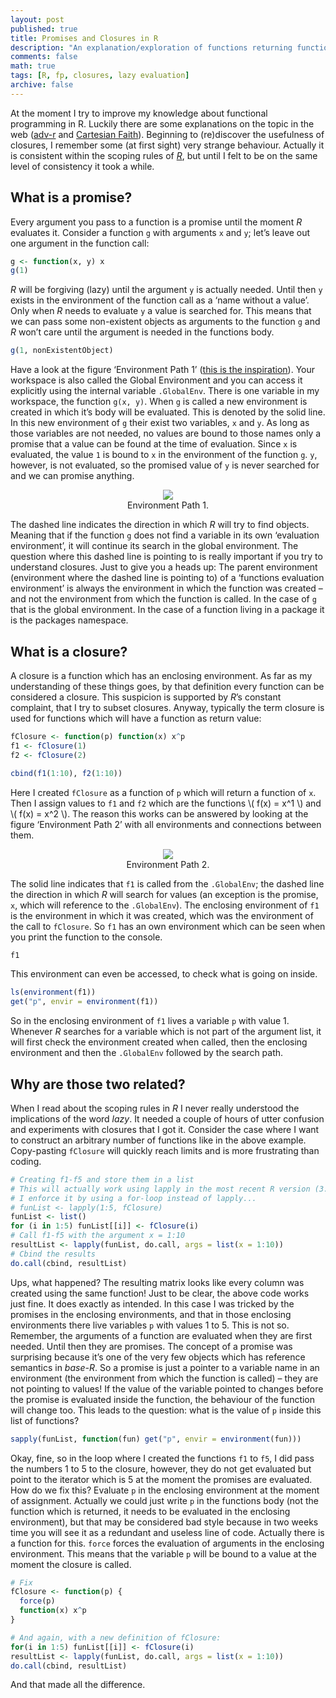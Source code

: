 ```yaml
---
layout: post
published: true
title: Promises and Closures in R
description: "An explanation/exploration of functions returning functions (closures) in combination with the concept of lazy evaluation and promises in R."
comments: false
math: true
tags: [R, fp, closures, lazy evaluation]
archive: false
---
```


At the moment I try to improve my knowledge about functional programming in R. Luckily there are some explanations on the topic in the web ([adv-r](http://adv-r.had.co.nz/Functional-programming.html) and [Cartesian Faith](http://cartesianfaith.com/2014/04/16/modeling-data-with-functional-programming-in-r-chapter-1/)). Beginning to (re)discover the usefulness of closures, I remember some (at first sight) very strange behaviour. Actually it is consistent within the scoping rules of [*R*](http://cran.r-project.org/), but until I felt to be on the same level of consistency it took a while.

## What is a promise?
Every argument you pass to a function is a promise until the moment *R* evaluates it. Consider a function `g` with arguments `x` and `y`; let's leave out one argument in the function call:

```r
g <- function(x, y) x
g(1)
```

*R* will be forgiving (lazy) until the argument `y` is actually needed. Until then `y` exists in the environment of the function call as a 'name without a value'. Only when *R* needs to evaluate `y` a value is searched for. This means that we can pass some non-existent objects as arguments to the function `g` and *R* won't care until the argument is needed in the functions body.

```r
g(1, nonExistentObject)
```

Have a look at the figure 'Environment Path 1' ([this is the inspiration](http://cran.r-project.org/doc/contrib/Fox-Companion/appendix-scope.pdf)). Your workspace is also called the Global Environment and you can access it explicitly using the internal variable `.GlobalEnv`. There is one variable in my workspace, the function `g(x, y)`. When `g` is called a new environment is created in which it's body will be evaluated. This is denoted by the solid line. In this new environment of `g` their exist two variables, `x` and `y`. As long as those variables are not needed, no values are bound to those names only a promise that a value can be found at the time of evaluation. Since `x` is evaluated, the value `1` is bound to `x` in the environment of the function `g`. `y`, however, is not evaluated, so the promised value of `y` is never searched for and we can promise anything.

<figure style = "text-align: center">
  <a href=""><img src="/assets/images/2014-05-18-A-Closure-and-a-Promise/EnvPath1.png"></a>
	<figcaption><a title="Environment Path 1"> Environment Path 1</a>.</figcaption>
</figure>


The dashed line indicates the direction in which *R* will try to find objects. Meaning that if the function `g` does not find a variable in its own 'evaluation environment', it will continue its search in the global environment. The question where this dashed line is pointing to is really important if you try to understand closures. Just to give you a heads up: The parent environment (environment where the dashed line is pointing to) of a 'functions evaluation environment' is always the environment in which the function was created -- and not the environment from which the function is called. In the case of `g` that is the global environment. In the case of a function living in a package it is the packages namespace.

## What is a closure?

A closure is a function which has an enclosing environment. As far as my understanding of these things goes, by that definition every function can be considered a closure. This suspicion is supported by *R*'s constant complaint, that I try to subset closures. Anyway, typically the term closure is used for functions which will have a function as return value:

```r
fClosure <- function(p) function(x) x^p
f1 <- fClosure(1)
f2 <- fClosure(2)

cbind(f1(1:10), f2(1:10))
```

Here I created `fClosure` as a function of `p` which will return a function of `x`. Then I assign values to `f1` and `f2` which are the functions \\( f(x) = x^1 \\) and \\( f(x) = x^2 \\). The reason this works can be answered by looking at the figure 'Environment Path 2' with all environments and connections between them.

<figure style = "text-align: center">
  <a href=""><img src="/assets/images/2014-05-18-A-Closure-and-a-Promise/EnvPath2.png"></a>
  <figcaption><a title="Environment Path 2"> Environment Path 2</a>.</figcaption>
</figure>

The solid line indicates that `f1` is called from the `.GlobalEnv`;  the dashed line the direction in which *R* will search for values (an exception is the promise, `x`, which will reference to the `.GlobalEnv`). The enclosing environment of `f1` is the environment in which it was created, which was the environment of the call to `fClosure`. So `f1` has an own environment which can be seen when you print the function to the console.

```r
f1
```

This environment can even be accessed, to check what is going on inside.

```r
ls(environment(f1))
get("p", envir = environment(f1))
```

So in the enclosing environment of `f1` lives a variable `p` with value 1. Whenever *R* searches for a variable which is not part of the argument list, it will first check the environment created when called, then the enclosing environment and then the `.GlobalEnv` followed by the search path.

## Why are those two related?

When I read about the scoping rules in *R* I never really understood the implications of the word *lazy*. It needed a couple of hours of utter confusion and experiments with closures that I got it. Consider the case where I want to construct an arbitrary number of functions like in the above example. Copy-pasting `fClosure` will quickly reach limits and is more frustrating than coding. 

```r
# Creating f1-f5 and store them in a list
# This will actually work using lapply in the most recent R version (3.2) 
# I enforce it by using a for-loop instead of lapply...
# funList <- lapply(1:5, fClosure) 
funList <- list()
for (i in 1:5) funList[[i]] <- fClosure(i)
# Call f1-f5 with the argument x = 1:10
resultList <- lapply(funList, do.call, args = list(x = 1:10))
# Cbind the results
do.call(cbind, resultList)
```

Ups, what happened? The resulting matrix looks like every column was created using the same function! Just to be clear, the above code works just fine. It does exactly as intended. In this case I was tricked by the promises in the enclosing environments, and that in those enclosing environments there live variables `p` with values 1 to 5. This is not so. Remember, the arguments of a function are evaluated when they are first needed. Until then they are promises. The concept of a promise was surprising because it's one of the very few objects which has reference semantics in *base-R*. So a promise is just a pointer to a variable name in an environment (the environment from which the function is called) -- they are not pointing to values! If the value of the variable pointed to changes before the promise is evaluated inside the function, the behaviour of the function will change too. This leads to the question: what is the value of `p` inside this list of functions?

```r
sapply(funList, function(fun) get("p", envir = environment(fun)))
```

Okay, fine, so in the loop where I created the functions `f1` to `f5`, I did pass the numbers 1 to 5 to the closure, however, they do not get evaluated but point to the iterator which is 5 at the moment the promises are evaluated. How do we fix this? Evaluate `p` in the enclosing environment at the moment of assignment. Actually we could just write `p` in the functions body (not the function which is returned, it needs to be evaluated in the enclosing environment), but that may be considered bad style because in two weeks time you will see it as a redundant and useless line of code. Actually there is a function for this. `force` forces the evaluation of arguments in the enclosing environment. This means that the variable `p` will be bound to a value at the moment the closure is called.

```r
# Fix
fClosure <- function(p) {
  force(p)
  function(x) x^p
}

# And again, with a new definition of fClosure:
for(i in 1:5) funList[[i]] <- fClosure(i)
resultList <- lapply(funList, do.call, args = list(x = 1:10))
do.call(cbind, resultList)
```

And that made all the difference.
